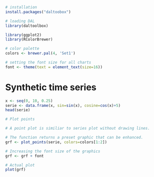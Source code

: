 ```r
# installation 
install.packages("daltoobox")

# loading DAL
library(daltoolbox) 
```

```r
library(ggplot2)
library(RColorBrewer)

# color palette
colors <- brewer.pal(4, 'Set1')

# setting the font size for all charts
font <- theme(text = element_text(size=16))
```

# Synthetic time series

```r
x <- seq(0, 10, 0.25)
serie <- data.frame(x, sin=sin(x), cosine=cos(x)+5)
head(serie)
```

```r
# Plot points

# A point plot is similiar to series plot without drawing lines.

# The function returns a preset graphic that can be enhanced. 
grf <- plot_points(serie, colors=colors[1:2])

# Increasing the font size of the graphics
grf <- grf + font

# Actual plot
plot(grf)
```

